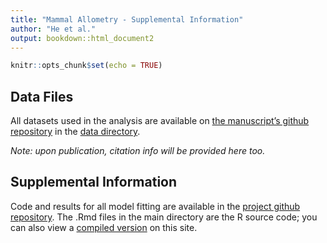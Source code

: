 ```yaml
---
title: "Mammal Allometry - Supplemental Information"
author: "He et al."
output: bookdown::html_document2
---
```


```r
knitr::opts_chunk$set(echo = TRUE)
```

## Data Files

All datasets used in the analysis are available on [the manuscript's github repository](https://github.com/stacyderuiter/mammal-allometry) in the [data directory](https://github.com/stacyderuiter/mammal-allometry/tree/main/data).

*Note: upon publication, citation info will be provided here too.*

## Supplemental Information

Code and results for all model fitting are available in the [project github repository](https://github.com/stacyderuiter/mammal-allometry). The .Rmd files in the main directory are the R source code; you can also view a [compiled version](supplement.html) on this site.

<!-- *Note: our plan is to update to a version with just one file/page with sections for each of the different response variables.* -->

<!-- - [Metabolic rate models](all-models-bmr.html) -->
<!-- - [Breathing frequency models](all-models-fr.html) -->
<!-- - [Heart rate models](all-models-hr.html) -->
<!-- - [Stroke volume models](all-models-sv.html) -->
<!-- - [Tidal volume models](all-models-vt.html) -->
<!-- - Model predictions: [Cardiac output and total ventilation](more-predictions.html) -->